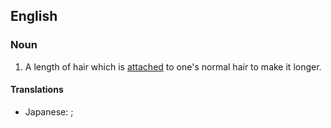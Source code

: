 ==English==

===Noun===
{{en-noun|''plural'' [[hair]] [[extensions]]}}

# A length of hair which is [[attached]] to one's normal hair to make it longer.

====Translations====
{{trans-top|a length of hair}}
{{trans-mid}}
* Japanese: {{t|ja|sc=Jpan|エクステンション|tr=ekusutenshon}}; {{qualifier|shorten}} {{t|ja|sc=Jpan|エクステ|tr=ekusute}}
{{trans-bottom}}